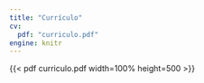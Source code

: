 ```yaml
---
title: "Currículo"
cv:
  pdf: "curriculo.pdf"
engine: knitr
---
```


{{< pdf curriculo.pdf width=100% height=500 >}}